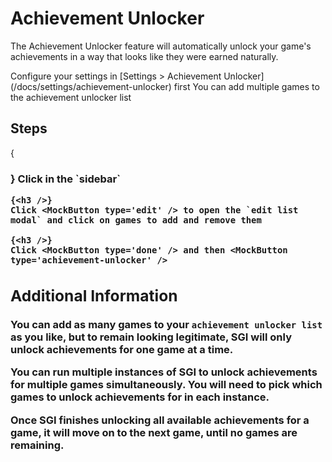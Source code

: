 

# Achievement Unlocker

The Achievement Unlocker feature will automatically unlock your game's achievements in a way that looks like they were earned naturally.

<Callout type="info">
    Configure your settings in [Settings > Achievement
    Unlocker](/docs/settings/achievement-unlocker) first
</Callout>

<Callout type="info">
    You can add multiple games to the achievement unlocker list
</Callout>

## Steps

<Steps>
    {<h3 />}
    Click <Icon type='award' /> in the `sidebar`

    {<h3 />}
    Click <MockButton type='edit' /> to open the `edit list modal` and click on games to add and remove them

    {<h3 />}
    Click <MockButton type='done' /> and then <MockButton type='achievement-unlocker' />
</Steps>

## Additional Information

You can add as many games to your `achievement unlocker list` as you like, but to remain looking legitimate, SGI will only unlock achievements for one game at a time.

You can run multiple instances of SGI to unlock achievements for multiple games simultaneously. You will need to pick which games to unlock achievements for in each instance.

Once SGI finishes unlocking all available achievements for a game, it will move on to the next game, until no games are remaining.